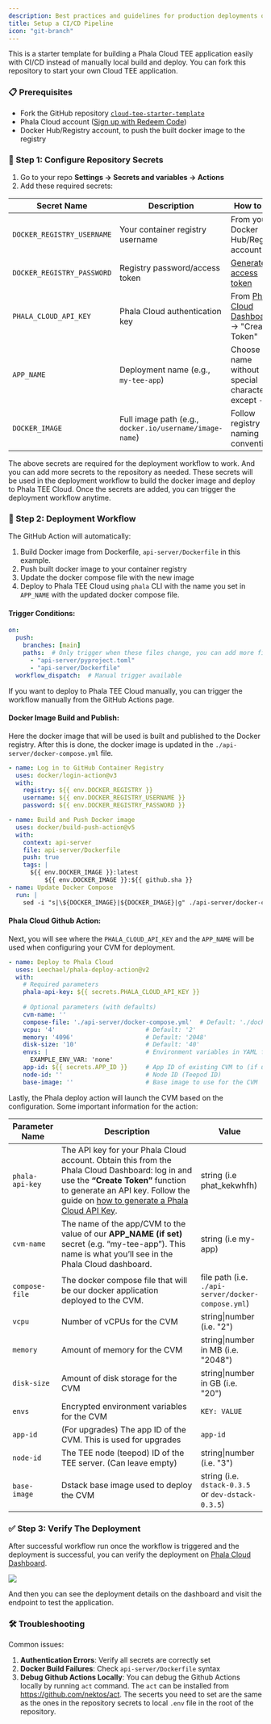 ```yaml
---
description: Best practices and guidelines for production deployments on Phala Cloud.
title: Setup a CI/CD Pipeline
icon: "git-branch"
---
```



This is a starter template for building a Phala Cloud TEE application easily with CI/CD instead of manually local build and deploy. You can fork this repository to start your own Cloud TEE application.

### 📋 Prerequisites

* Fork the GitHub repository [`cloud-tee-starter-template`](https://github.com/Phala-Network/cloud-tee-starter-template)&#x20;
* Phala Cloud account ([Sign up with Redeem Code](https://cloud.phala.network/register?invite=beta))
* Docker Hub/Registry account, to push the built docker image to the registry

### 🔧 Step 1: Configure Repository Secrets

1. Go to your repo **Settings → Secrets and variables → Actions**
2. Add these required secrets:

| Secret Name                | Description                                             | How to Get                                                                                  |
| -------------------------- | ------------------------------------------------------- | ------------------------------------------------------------------------------------------- |
| `DOCKER_REGISTRY_USERNAME` | Your container registry username                        | From your Docker Hub/Registry account                                                       |
| `DOCKER_REGISTRY_PASSWORD` | Registry password/access token                          | [Generate access token](https://docs.docker.com/docker-hub/access-tokens/)                  |
| `PHALA_CLOUD_API_KEY`      | Phala Cloud authentication key                          | From [Phala Cloud Dashboard](https://cloud.phala.network/dashboard/tokens) → "Create Token" |
| `APP_NAME`                 | Deployment name (e.g., `my-tee-app`)                    | Choose name without special characters except `-`                                           |
| `DOCKER_IMAGE`             | Full image path (e.g., `docker.io/username/image-name`) | Follow registry naming conventions                                                          |

The above secrets are required for the deployment workflow to work. And you can add more secrets to the repository as needed. These secrets will be used in the deployment workflow to build the docker image and deploy to Phala TEE Cloud. Once the secrets are added, you can trigger the deployment workflow anytime.

### 🚀 Step 2: Deployment Workflow

The GitHub Action will automatically:

1. Build Docker image from Dockerfile, `api-server/Dockerfile` in this example.
2. Push built docker image to your container registry
3. Update the docker compose file with the new image
4. Deploy to Phala TEE Cloud using `phala` CLI with the name you set in `APP_NAME` with the updated docker compose file.

#### Trigger Conditions:

```yaml
on:
  push:
    branches: [main]
    paths:  # Only trigger when these files change, you can add more files to the list
      - "api-server/pyproject.toml"
      - "api-server/Dockerfile"
  workflow_dispatch:  # Manual trigger available
```

If you want to deploy to Phala TEE Cloud manually, you can trigger the workflow manually from the GitHub Actions page.

#### Docker Image Build and Publish:

Here the docker image that will be used is built and published to the Docker registry. After this is done, the docker image is updated in the `./api-server/docker-compose.yml` file.

```yaml
- name: Log in to GitHub Container Registry
  uses: docker/login-action@v3
  with:
    registry: ${{ env.DOCKER_REGISTRY }}
    username: ${{ env.DOCKER_REGISTRY_USERNAME }}
    password: ${{ env.DOCKER_REGISTRY_PASSWORD }}

- name: Build and Push Docker image
  uses: docker/build-push-action@v5
  with:
    context: api-server
    file: api-server/Dockerfile
    push: true
    tags: |
      ${{ env.DOCKER_IMAGE }}:latest
          ${{ env.DOCKER_IMAGE }}:${{ github.sha }}
- name: Update Docker Compose
  run: |
    sed -i "s|\${DOCKER_IMAGE}|${DOCKER_IMAGE}|g" ./api-server/docker-compose.yml
```

#### Phala Cloud Github Action:

Next, you will see where the `PHALA_CLOUD_API_KEY` and the `APP_NAME` will be used when configuring your CVM for deployment.

```yaml
- name: Deploy to Phala Cloud
  uses: Leechael/phala-deploy-action@v2
  with:
    # Required parameters
    phala-api-key: ${{ secrets.PHALA_CLOUD_API_KEY }}
    
    # Optional parameters (with defaults)
    cvm-name: ''
    compose-file: './api-server/docker-compose.yml'  # Default: './docker-compose.yml'
    vcpu: '4'                         # Default: '2'
    memory: '4096'                    # Default: '2048'
    disk-size: '10'                   # Default: '40'
    envs: |                           # Environment variables in YAML format (will be converted to dotenv)
      EXAMPLE_ENV_VAR: 'none'
    app-id: ${{ secrets.APP_ID }}     # App ID of existing CVM to (if updating)
    node-id: ''                       # Node ID (Teepod ID)
    base-image: ''                    # Base image to use for the CVM
```

Lastly, the Phala deploy action will launch the CVM based on the configuration. Some important information for the action:

<table><thead><tr><th>Parameter Name</th><th width="324.671875">Description</th><th>Value</th></tr></thead><tbody><tr><td><code>phala-api-key</code></td><td>The API key for your Phala Cloud account. Obtain this from the Phala Cloud Dashboard: log in and use the <strong>“Create Token”</strong> function to generate an API key. Follow the guide on <a href="https://docs.phala.network/phala-cloud/getting-started/start-from-cloud-cli#generate-a-phala-cloud-api-key">how to generate a Phala Cloud API Key</a>.</td><td>string (i.e phat_kekwhfh)</td></tr><tr><td><code>cvm-name</code></td><td>The name of the app/CVM to the value of our <strong>APP_NAME (if set)</strong> secret (e.g. “my-tee-app”). This name is what you’ll see in the Phala Cloud dashboard.</td><td>string (i.e my-app)</td></tr><tr><td><code>compose-file</code></td><td>The docker compose file that will be our docker application deployed to the CVM.</td><td>file path (i.e. <code>./api-server/docker-compose.yml</code>)</td></tr><tr><td><code>vcpu</code></td><td>Number of vCPUs for the CVM</td><td>string|number (i.e. "2")</td></tr><tr><td><code>memory</code></td><td>Amount of memory for the CVM</td><td>string|number in MB (i.e. "2048")</td></tr><tr><td><code>disk-size</code></td><td>Amount of disk storage for the CVM</td><td>string|number in GB (i.e. "20")</td></tr><tr><td><code>envs</code></td><td>Encrypted environment variables for the CVM</td><td><code>KEY: VALUE</code></td></tr><tr><td><code>app-id</code></td><td>(For upgrades) The app ID of the CVM. This is used for upgrades</td><td><code>app-id</code></td></tr><tr><td><code>node-id</code></td><td>The TEE node (teepod) ID of the TEE server. (Can leave empty)</td><td>string|number (i.e. "3")</td></tr><tr><td><code>base-image</code></td><td>Dstack base image used to deploy the CVM</td><td>string (i.e. <code>dstack-0.3.5</code> or <code>dev-dstack-0.3.5</code>)</td></tr></tbody></table>

### ✅ Step 3: Verify The Deployment

After successful workflow run once the workflow is triggered and the deployment is successful, you can verify the deployment on [Phala Cloud Dashboard](https://cloud.phala.network/dashboard).

<Frame>
    <img src="/images/image (22).png" />
</Frame>

And then you can see the deployment details on the dashboard and visit the endpoint to test the application.

### 🛠️ Troubleshooting

Common issues:

1. **Authentication Errors**: Verify all secrets are correctly set
2. **Docker Build Failures**: Check `api-server/Dockerfile` syntax
3. **Debug Github Actions Locally**: You can debug the Github Actions locally by running `act` command. The `act` can be installed from https://github.com/nektos/act. The secerts you need to set are the same as the ones in the repository secrets to local `.env` file in the root of the repository.
